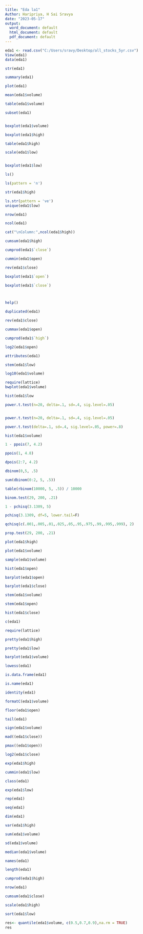 ---
title: "Eda la1"
Author: Haripriya, H Sai Sravya
date: "2023-05-17"
output:
  word_document: default
  html_document: default
  pdf_document: default
---

```{r}
eda1 <- read.csv("C:/Users/sravy/Desktop/all_stocks_5yr.csv")
View(eda1)
data(eda1)

```

```{r}
str(eda1)

```

```{r}
summary(eda1)
```

```{r}
plot(eda1)
```

```{r}
mean(eda1$volume)
```

```{r}
table(eda1$volume)
```

```{r}
subset(eda1)
```

```{r}
```

```{r}
boxplot(eda1$volume)
```

```{r}
boxplot(eda1$high)
```

```{r}
table(eda1$high)
```

```{r}
scale(eda1$low)
```

```{r}
```

```{r}
boxplot(eda1$low)
```

```{r}
ls()
```

```{r}
ls(pattern = 'n')
```

```{r}
str(eda1$high)
```

```{r}
ls.str(pattern = 've')
unique(eda1$low)
```

```{r}
nrow(eda1)
```

```{r}
ncol(eda1)
```

```{r}
cat("\nColumn:",ncol(eda1$high))
```

```{r}
cumsum(eda1$high)
```

```{r}
cumprod(eda1$`close`)
```

```{r}
cummin(eda1$open)
```

```{r}
rev(eda1$close)
```

```{r}
boxplot(eda1$`open`)
```

```{r}
boxplot(eda1$`close`)
```

```{r}
```

```{r}

```

```{r}
help()
```

```{r}
duplicated(eda1)
```

```{r}
rev(eda1$close)
```

```{r}
cummax(eda1$open)
```

```{r}
cumprod(eda1$`high`)
```

```{r}
log2(eda1$open) 
```

```{r}
attributes(eda1)
```

```{r}
stem(eda1$low)
```

```{r}
log10(eda1$volume) 
```

```{r}
require(lattice)
bwplot(eda1$volume)
```

```{r}
hist(eda1$low
```

```{r}
power.t.test(n=20, delta=.1, sd=.4, sig.level=.05)
```

```{power.t.test(n=20, delta=.1, sd=.4, sig.level=.05)}

```

```{r}
power.t.test(n=20, delta=.1, sd=.4, sig.level=.05)

```

```{r}
power.t.test(delta=.1, sd=.4, sig.level=.05, power=.8)
```

```{r}
hist(eda1$volume)
```

```{r}
1 - ppois(7, 4.2)
```

```{r}
ppois(1, 4.8)

```

```{r}
dpois(2:7, 4.2)
```

```{r}
dbinom(0,5, .5)

```

```{r}
sum(dbinom(0:2, 5, .5))

```

```{r}
table(rbinom(10000, 5, .5)) / 10000
```

```{r}
binom.test(29, 200, .21)
```

```{r}
1 - pchisq(3.1309, 5)
```

```{r}
pchisq(3.1309, df=5, lower.tail=F)
```

```{r}
qchisq(c(.001,.005,.01,.025,.05,.95,.975,.99,.995,.999), 2) 
```

```{r}
prop.test(29, 200, .21)
```

```{r}
plot(eda1$high)
```

```{r}
plot(eda1$volume)
```

```{r}
sample(eda1$volume)
```

```{r}
hist(eda1$open)
```

```{r}
barplot(eda1$open)
```

```{r}
barplot(eda1$close)
```

```{r}
stem(eda1$volume)
```

```{r}
stem(eda1$open)
```

```{r}
hist(eda1$close)
```

```{r}
c(eda1)
```

```{r}
require(lattice)
```

```{r}
pretty(eda1$high)
```

```{r}
pretty(eda1$low)
```

```{r}
barplot(eda1$volume)
```

```{r}
lowess(eda1)
```

```{r}
is.data.frame(eda1)

```

```{r}
is.name(eda1)

```

```{r}
identity(eda1)
```

```{r}
formatC(eda1$volume)
```

```{r}
floor(eda1$open)
```

```{r}
tail(eda1)
```

```{r}
sign(eda1$volume)

```

```{r}
mad((eda1$close))
```

```{r}
pmax((eda1$open))
```

```{r}
log2(eda1$close)
```

```{r}
exp(eda1$high)
```

```{r}
cummin(eda1$low)
```

```{r}
class(eda1)
```

```{r}
exp(eda1$low)
```

```{r}
rep(eda1)
```

```{r}
seq(eda1)
```

```{r}
dim(eda1)
```

```{r}
var(eda1$high)
```

```{r}
sum(eda1$volume)
```

```{r}
sd(eda1$volume)
```

```{r}
median(eda1$volume)
```

```{r}
names(eda1)
```

```{r}
length(eda1)
```

```{r}
cumprod(eda1$high)
```

```{r}
nrow(eda1)
```

```{r}
cumsum(eda1$close)
```

```{r}
scale(eda1$high)
```

```{r}
sort(eda1$low)
```

```{r}
res<- quantile(eda1$volume, c(0.5,0.7,0.9),na.rm = TRUE)
res
```
